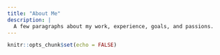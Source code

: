 ```yaml
---
title: "About Me"
description: |
  A few paragraphs about my work, experience, goals, and passions. 
---
```


```r
knitr::opts_chunk$set(echo = FALSE)
```

